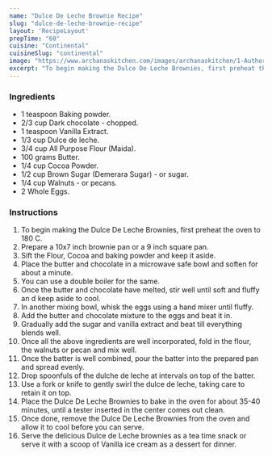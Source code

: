 ---
name: "Dulce De Leche Brownie Recipe"
slug: "dulce-de-leche-brownie-recipe"
layout: 'RecipeLayout'
prepTime: "60"
cuisine: "Continental"
cuisineSlug: "continental"
image: "https://www.archanaskitchen.com/images/archanaskitchen/1-Author/Madhuli_Ajay/Dulche_de_leche_Brownies.jpg"
excerpt: "To begin making the Dulce De Leche Brownies, first preheat the oven to 180 C"
---

### Ingredients

- 1 teaspoon Baking powder.
- 2/3 cup Dark chocolate - chopped.
- 1 teaspoon Vanilla Extract.
- 1/3 cup Dulce de leche.
- 3/4 cup All Purpose Flour (Maida).
- 100 grams Butter.
- 1/4 cup Cocoa Powder.
- 1/2 cup Brown Sugar (Demerara Sugar) - or sugar.
- 1/4 cup Walnuts - or pecans.
- 2 Whole Eggs.

### Instructions

1. To begin making the Dulce De Leche Brownies, first preheat the oven to 180 C.
1. Prepare a 10x7 inch brownie pan or a 9 inch square pan.
1. Sift the Flour, Cocoa and baking powder and keep it aside.
1. Place the butter and chocolate in a microwave safe bowl and soften for about a minute.
1. You can use a double boiler for the same.
1. Once the butter and chocolate have melted, stir well until soft and fluffy an d keep aside to cool.
1. In another mixing bowl, whisk the eggs using a hand mixer until fluffy.
1. Add the butter and chocolate mixture to the eggs and beat it in.
1. Gradually add the sugar and vanilla extract and beat till everything blends well.
1. Once all the above ingredients are well incorporated, fold in the flour, the walnuts or pecan and mix well.
1. Once the batter is well combined, pour the batter into the prepared pan and spread evenly.
1. Drop spoonfuls of the dulche de leche at intervals on top of the batter.
1. Use a fork or knife to gently swirl the dulce de leche, taking care to retain it on top.
1. Place the Dulce De Leche Brownies to bake in the oven for about 35-40 minutes, until a tester inserted in the center comes out clean.
1. Once done, remove the Dulce De Leche Brownies from the oven and allow it to cool before you can serve.
1. Serve the delicious Dulce de Leche brownies as a tea time snack or serve it with a scoop of Vanilla ice cream as a dessert for dinner.
